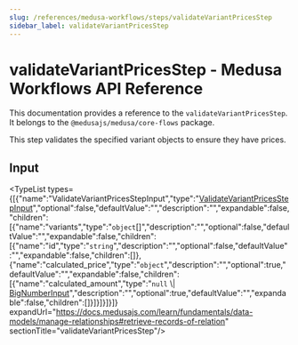 ```yaml
---
slug: /references/medusa-workflows/steps/validateVariantPricesStep
sidebar_label: validateVariantPricesStep
---
```



# validateVariantPricesStep - Medusa Workflows API Reference

This documentation provides a reference to the `validateVariantPricesStep`. It belongs to the `@medusajs/medusa/core-flows` package.

This step validates the specified variant objects to ensure they have prices.

## Input

<TypeList types={[{"name":"ValidateVariantPricesStepInput","type":"[ValidateVariantPricesStepInput](../../../../interfaces/core_flows.ValidateVariantPricesStepInput/page.mdx)","optional":false,"defaultValue":"","description":"","expandable":false,"children":[{"name":"variants","type":"`object`[]","description":"","optional":false,"defaultValue":"","expandable":false,"children":[{"name":"id","type":"`string`","description":"","optional":false,"defaultValue":"","expandable":false,"children":[]},{"name":"calculated_price","type":"`object`","description":"","optional":true,"defaultValue":"","expandable":false,"children":[{"name":"calculated_amount","type":"`null` \\| [BigNumberInput](../../../../../types/types/types.BigNumberInput/page.mdx)","description":"","optional":true,"defaultValue":"","expandable":false,"children":[]}]}]}]}]} expandUrl="https://docs.medusajs.com/learn/fundamentals/data-models/manage-relationships#retrieve-records-of-relation" sectionTitle="validateVariantPricesStep"/>

